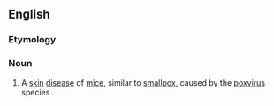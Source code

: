 ==English==

===Etymology===
{{compound|en|mouse|pox}}

===Noun===
{{en-noun|-}}

# A [[skin]] [[disease]] of [[mice]], similar to [[smallpox]], caused by the [[poxvirus]] species {{taxlink|Ectromelia virus|species|noshow=1}}.